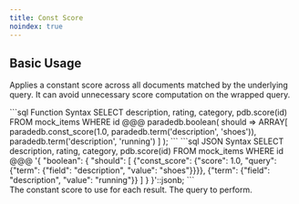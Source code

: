 ```yaml
---
title: Const Score
noindex: true
---
```


## Basic Usage

Applies a constant score across all documents matched by the underlying query. It can avoid unnecessary score computation on the wrapped query.

<CodeGroup>
```sql Function Syntax
SELECT description, rating, category, pdb.score(id)
FROM mock_items
WHERE id @@@ paradedb.boolean(
  should => ARRAY[
    paradedb.const_score(1.0, paradedb.term('description', 'shoes')),
    paradedb.term('description', 'running')
  ]
);
```
```sql JSON Syntax
SELECT description, rating, category, pdb.score(id)
FROM mock_items
WHERE id @@@
'{
    "boolean": {
        "should": [
            {"const_score": {"score": 1.0, "query": {"term": {"field": "description", "value": "shoes"}}}},
            {"term": {"field": "description", "value": "running"}}
        ]
    }
}'::jsonb;
```
</CodeGroup>

<div className="mt-8" />

<ParamField body="score" required>
  The constant score to use for each result.
</ParamField>
<ParamField body="query" required>
  The query to perform.
</ParamField>
